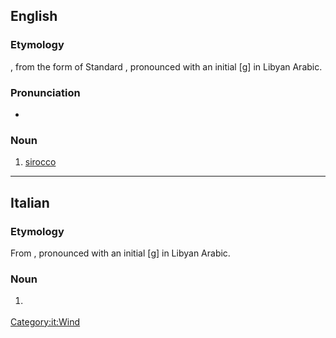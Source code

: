 ==English==

===Etymology===
{{der|en|it|ghibli}}, from the {{etyl|ayl|en}} form of Standard {{etyl|ar|en}} {{m|ar|قِبْلِيّ||coming from the [[qibla]]}}, pronounced with an initial [ɡ] in Libyan Arabic.

===Pronunciation===
* {{IPA|en|/ˈɡɪbli/}}

===Noun===
{{en-noun}}

# [[sirocco]]

----

==Italian==
{{wikipedia|lang=it}}

===Etymology===
From {{etyl|ar|it}} {{m|ar|قِبْلِيّ||coming from the [[qibla]]}}, pronounced with an initial [ɡ] in Libyan Arabic.

===Noun===
{{head|it|noun|g=m|invariable}}

# {{l|en|sirocco}} {{gloss|a hot, dust-carrying desert [[wind]] in [[North Africa]], somewhat similar to the [[foehn]]}}

[[Category:it:Wind]]